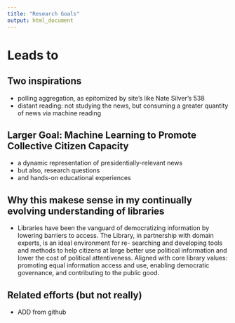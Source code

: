 ```yaml
---
title: "Research Goals"
output: html_document
---
```


# Leads to

## Two inspirations

 - polling aggregation, as epitomized by site's like Nate Silver's 538
 - distant reading: not studying the news, but consuming a greater quantity of news via machine reading

## Larger Goal: Machine Learning to Promote Collective Citizen Capacity
 - a dynamic representation of presidentially-relevant news
 - but also, research questions 
 - and hands-on educational experiences  

## Why this makese sense in my continually evolving understanding of libraries

 - Libraries have been the vanguard of democratizing information by lowering barriers to access. The Library, in partnership with domain experts, is an ideal environment for re- searching and developing tools and methods to help citizens at large better use political information and lower the cost of political attentiveness. Aligned with core library values: promoting equal information access and use, enabling democratic governance, and contributing to the public good.


## Related efforts (but not really)
 - ADD from github
 
